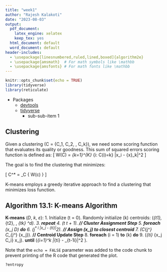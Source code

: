 ```yaml
---
title: "week1"
author: "Rajesh Kalakoti"
date: "2023-08-03"
output:
  pdf_document:
    latex_engine: xelatex
    keep_tex: yes
  html_document: default
  word_document: default
header-includes:
  - \usepackage[linesnumbered,ruled,lined,boxed]{algorithm2e}
  - \usepackage{amsmath}  # For math symbols like \mathbb
  - \usepackage{amsfonts} # For math fonts like \mathbb
---
```


```r
knitr::opts_chunk$set(echo = TRUE)
library(tidyverse)
library(reticulate)
```

* Packages
    + [devtools](https://www.r-project.org/nosvn/pandoc/devtools.html) 
    + [tidyverse](https://www.tidyverse.org/packages/) 
        - sub-sub-item 1



## Clustering

Given a clustering \(C = \{C_1, C_2, \ldots, C_k\}\), we need some scoring function that evaluates its quality or goodness. This sum of squared errors scoring function is defined as:
\[ W(C) = \frac{1}{2} \sum_{k=1}^{K} \sum_{i: C(i)=k} \|x_i - \bar{x}_k\|^2 \]

The goal is to find the clustering that minimizes:

\[ C^* = \arg \min_C \{ W(c) \} \]

K-means employs a greedy iterative approach to find a clustering that minimizes loss function. 


## Algorithm 13.1: K-means Algorithm
**K-means** (*D*, *k*, *ε*):
1. Initialize \(t = 0\). Randomly initialize \(k\) centroids: \(\mu_{t1},
\mu_{t2}, \ldots, \mu_{tk} \in \mathbb{R}^d\). 3. **repeat** 4.   \(t \leftarrow
t + 1\).
   **// Cluster Assignment Step**
5.   **foreach** \(x_j \in D\) **do** 6.     \(j^* \leftarrow \arg \min_i \|x_j
- \mu_{ti}\|^2\).
   **// Assign \(x_j\) to closest centroid**
7.     \(C_{j^*} \leftarrow C_{j^*} \cup \{x_j\}\).
   **// Centroid Update Step**
8.   **foreach** \(i = 1\) **to** \(k\) **do** 9.     \(\mu_{ti} \leftarrow
\frac{1}{|C_i|} \sum_{x_j \in C_i} x_j\).
     **until** \(\sum_{i=1}^k \|\mu_{ti} - \mu_{t-1i}\|^2 \leq \varepsilon\).



\begin{algorithm}
\LinesNumbered % Add line numbers to the algorithm
\caption{K-means Algorithm}
\KwData{$D, k, \varepsilon$}
\KwResult{Result $y$}

\textbf{K-means}($D, k, \varepsilon$) {
  
  $t \leftarrow 0$\;
  Randomly initialize $k$ centroids: $\mu_{1}^{t}, \mu_{2}^{t}, \ldots, \mu_{n}^{t} \in \mathbb{R}^d$\;
  \Repeat{termination condition}{
    $t \leftarrow t+1$\;
    /* Cluster assignment step */
    
    \For{$x_j \in D$}{
      $j^* \leftarrow \text{argmin}_i \{||x_j - \mu_{i}^t||^2 \}$\;
      /* assign $x_j$ to closest centroid */
      
      $C_{j^*} \leftarrow C_{j^*} \cup \{x_j\}$\;
    }
  }
  Perform additional steps\;
  \For{$i = 1$ to $n$}{
    Update $y \leftarrow y \times x$\;
  }
  \textbf{return} $y$\;
}
\end{algorithm}


Note that the `echo = FALSE` parameter was added to the code chunk to prevent printing of the R code that generated the plot.
```r
?entropy
```


```r

```


